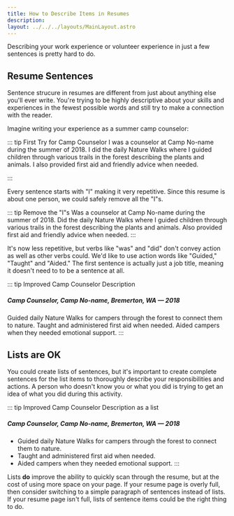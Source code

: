 ```yaml
---
title: How to Describe Items in Resumes
description: 
layout: ../../../layouts/MainLayout.astro
---
```


Describing your work experience or volunteer experience in just a few sentences is pretty hard to do. 


## Resume Sentences
Sentence strucure in resumes are different from just about anything else you'll ever write. You're trying to be highly descriptive about your skills and experiences in the fewest possible words and still try to make a connection with the reader.
 

Imagine writing your experience as a summer camp counselor:

::: tip First Try for Camp Counselor
I was a counselor at Camp No-name during the summer of 2018. I did the daily Nature Walks where I guided children through various trails in the forest describing the plants and animals. I also provided first aid and friendly advice when needed.

:::

Every sentence starts with "I" making it very repetitive. Since this resume is about one person, we could safely remove all the "I"s.

::: tip Remove the "I"s
Was a counselor at Camp No-name during the summer of 2018. Did the daily Nature Walks where I guided children through various trails in the forest describing the plants and animals. Also provided first aid and friendly advice when needed.
:::

It's now less repetitive, but verbs like "was" and "did" don't convey action as well as other verbs could. We'd like to use action words like "Guided," "Taught" and "Aided." The first sentence is actually just a job title, meaning it doesn't need to to be a sentence at all.

::: tip Improved Camp Counselor Description
##### Camp Counselor, Camp No-name, Bremerton, WA &mdash; 2018 #####
Guided daily Nature Walks for campers through the forest to connect them to nature. Taught and administered first aid when needed. Aided campers when they needed emotional support. 
:::

## Lists are OK

You could create lists of sentences, but it's important to create complete sentences for the list items to thoroughly describe your responsibilities and actions. A person who doesn't know you or what you did is trying to get an idea of what you did during this activity.

::: tip Improved Camp Counselor Description as a list
##### Camp Counselor, Camp No-name, Bremerton, WA &mdash; 2018 #####
* Guided daily Nature Walks for campers through the forest to connect them to nature. 
* Taught and administered first aid when needed. 
* Aided campers when they needed emotional support. 
:::


Lists **do** improve the ability to quickly scan through the resume, but at the cost of using more space on your page. If your resume page is overly full, then consider switching to a simple paragraph of sentences instead of lists. If your resume page isn't full, lists of sentence items could be the right thing to do.